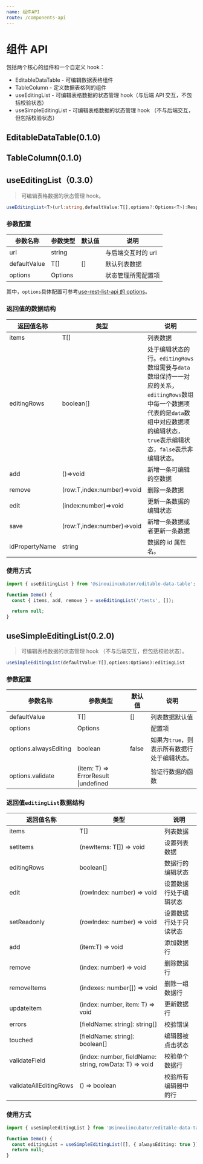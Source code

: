 ```yaml
---
name: 组件API
route: /components-api
---
```



# 组件 API

包括两个核心的组件和一个自定义 hook：

- EditableDataTable - 可编辑数据表格组件
- TableColumn - 定义数据表格列的组件
- useEditingList - 可编辑表格数据的状态管理 hook（与后端 API 交互，不包括校验状态）
- useSimpleEditingList - 可编辑表格数据的状态管理 hook （不与后端交互，但包括校验状态）

## EditableDataTable(0.1.0)

<Props of={EditableDataTable} />

## TableColumn(0.1.0)

<Props of={TableColumn} />

## useEditingList（0.3.0）

> 可编辑表格数据的状态管理 hook。

```ts
useEditingList<T>(url:string,defaultValue:T[],options?:Options<T>):Response<T>
```

### 参数配置

| 参数名称     | 参数类型 | 默认值 | 说明               |
| ------------ | -------- | ------ | ------------------ |
| url          | string   |        | 与后端交互时的 url |
| defaultValue | T[]      | []     | 默认列表数据       |
| options      | Options  |        | 状态管理所需配置项 |

其中，`options`具体配置可参考[use-rest-list-api 的 options](https://github.com/sinoui/use-rest-list-api#options)。

### 返回值的数据结构

| 返回值名称     | 类型                       | 说明                                                                                                                                                                                        |
| -------------- | -------------------------- | ------------------------------------------------------------------------------------------------------------------------------------------------------------------------------------------- |
| items          | T[]                        | 列表数据                                                                                                                                                                                    |
| editingRows    | boolean[]                  | 处于编辑状态的行。`editingRows`数组需要与`data`数组保持一一对应的关系，`editingRows`数组中每一个数据项代表的是`data`数组中对应数据项的编辑状态，`true`表示编辑状态，`false`表示非编辑状态。 |
| add            | ()=>void                   | 新增一条可编辑的空数据                                                                                                                                                                      |
| remove         | (row:T,index:number)=>void | 删除一条数据                                                                                                                                                                                |
| edit           | (index:number)=>void       | 更新一条数据的编辑状态                                                                                                                                                                      |
| save           | (row:T,index:number)=>void | 新增一条数据或者更新一条数据                                                                                                                                                                |
| idPropertyName | string                     | 数据的 id 属性名。                                                                                                                                                                          |

### 使用方式

```ts
import { useEditingList } from '@sinouiincubator/editable-data-table';

function Demo() {
  const { items, add, remove } = useEditingList('/tests', []);

  return null;
}
```

## useSimpleEditingList(0.2.0)

> 可编辑表格数据的状态管理 hook （不与后端交互，但包括校验状态）。

```ts
useSimpleEditingList(defaultValue:T[],options:Options):editingList
```

### 参数配置

| 参数名称              | 参数类型                             | 默认值 | 说明                                         |
| --------------------- | ------------------------------------ | ------ | -------------------------------------------- |
| defaultValue          | T[]                                  | []     | 列表数据默认值                               |
| options               | Options                              |        | 配置项                                       |
| options.alwaysEditing | boolean                              | false  | 如果为`true`，则表示所有数据行处于编辑状态。 |
| options.validate      | (item: T) => ErrorResult \|undefined |        | 验证行数据的函数                             |

### 返回值`editingList`数据结构

| 返回值名称             | 类型                                                   | 说明                   |
| ---------------------- | ------------------------------------------------------ | ---------------------- |
| items                  | T[]                                                    | 列表数据               |
| setItems               | (newItems: T[]) => void                                | 设置列表数据           |
| editingRows            | boolean[]                                              | 数据行的编辑状态       |
| edit                   | (rowIndex: number) => void                             | 设置数据行处于编辑状态 |
| setReadonly            | (rowIndex: number) => void                             | 设置数据行处于只读状态 |
| add                    | (item:T) => void                                       | 添加数据行             |
| remove                 | (index: number) => void                                | 删除数据行             |
| removeItems            | (indexes: number[]) => void                            | 删除一组数据行         |
| updateItem             | (index: number, item: T) => void                       | 更新数据行             |
| errors                 | [fieldName: string]: string[]                          | 校验错误               |
| touched                | [fieldName: string]: boolean[]                         | 编辑器被点击状态       |
| validateField          | (index: number, fieldName: string, rowData: T) => void | 校验单个数据行         |
| validateAllEditingRows | () => boolean                                          | 校验所有编辑器中的行   |

### 使用方式

```ts
import { useSimpleEditingList } from '@sinouiincubator/editable-data-table';

function Demo() {
  const editingList = useSimpleEditingList([], { alwaysEditing: true });
  return null;
}
```
